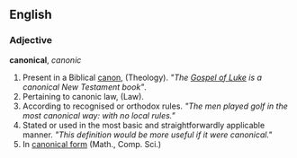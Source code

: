 ==English==

===Adjective===
'''canonical''', ''canonic''

# Present in a Biblical [[canon]], (Theology). ''"The [[w:Gospel of Luke|Gospel of Luke]] is a canonical New Testament book"''.
# Pertaining to canonic law, (Law).
# According to recognised or orthodox rules. ''"The men played golf in the most canonical way: with no local rules."''
# Stated or used in the most basic and straightforwardly applicable manner. ''"This definition would be more useful if it were canonical."''
# In [[w:canonical form|canonical form]] (Math., Comp. Sci.)